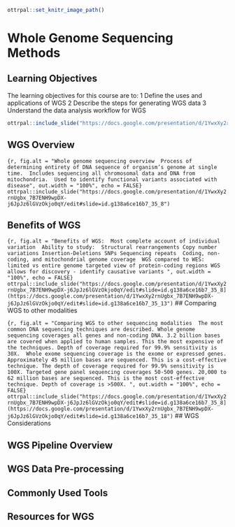```r
ottrpal::set_knitr_image_path()
```

# Whole Genome Sequencing Methods

## Learning Objectives

The learning objectives for this course are to: 
1 Define the uses and applications of WGS
2 Describe the steps for generating WGS data
3 Understand the data analysis workflow for WGS

```r
ottrpal::include_slide("https://docs.google.com/presentation/d/1YwxXy2rnUgbx_7B7ENH9wpDX-j6JpJz6lGVzOkjo0qY/edit#slide=id.g12890ae15d7_0_51")
```

## WGS Overview 
```{r, fig.alt = "Whole genome sequencing overview 
Process of determining entirety of DNA sequence of organism’s genome at single time. 
Includes sequencing all chromosomal data and DNA from mitochondria. 
Used to identify functional variants associated with disease", out.width = "100%", echo = FALSE}
ottrpal::include_slide("https://docs.google.com/presentation/d/1YwxXy2rnUgbx_7B7ENH9wpDX-j6JpJz6lGVzOkjo0qY/edit#slide=id.g138a6ce16b7_35_8")
```

## Benefits of WGS 

```{r, fig.alt = "Benefits of WGS: 
Most complete account of individual variation 
Ability to study: 
Structural rearrangements
Copy number variations
Insertion-Deletions
SNPs
Sequencing repeats 
Coding, non-coding, and mitochondrial genome coverage 
WGS compared to WES: 
limited vs entire genome
targeted view of protein-coding regions
WGS allows for discovery - identify causative variants
", out.width = "100%", echo = FALSE}
ottrpal::include_slide("https://docs.google.com/presentation/d/1YwxXy2rnUgbx_7B7ENH9wpDX-j6JpJz6lGVzOkjo0qY/edit#slide=id.g138a6ce16b7_35_8](https://docs.google.com/presentation/d/1YwxXy2rnUgbx_7B7ENH9wpDX-j6JpJz6lGVzOkjo0qY/edit#slide=id.g138a6ce16b7_35_13")
```
## Comparing WGS to other modalities 

```{r, fig.alt = "Comparing WGS to other sequencing modalities 
The most common DNA sequencing techniques are described. Whole genome sequencing coverages all genes and non-coding DNA. 3.2 billion bases are covered when applied to human samples. This the most expensive of the techniques. Depth of coverage required for 99.9% sensitivity is 30X. 
Whole exome sequencing coverage is the exome or expressed genes. Approximately 45 million bases are sequenced. This is a cost-effective technique. The depth of coverage required for 99.9% sensitivity is 100X. Targeted gene panel sequencing coverages 50-500 genes. 20,000 to 62 million bases are sequenced. This is the most cost-effective technique. Depth of coverage is >500X. ", out.width = "100%", echo = FALSE}
ottrpal::include_slide("https://docs.google.com/presentation/d/1YwxXy2rnUgbx_7B7ENH9wpDX-j6JpJz6lGVzOkjo0qY/edit#slide=id.g138a6ce16b7_35_8](https://docs.google.com/presentation/d/1YwxXy2rnUgbx_7B7ENH9wpDX-j6JpJz6lGVzOkjo0qY/edit#slide=id.g138a6ce16b7_35_18")
```
## WGS Considerations 

## WGS Pipeline Overview 

## WGS Data Pre-processing 

## Commonly Used Tools 

## Resources for WGS 





